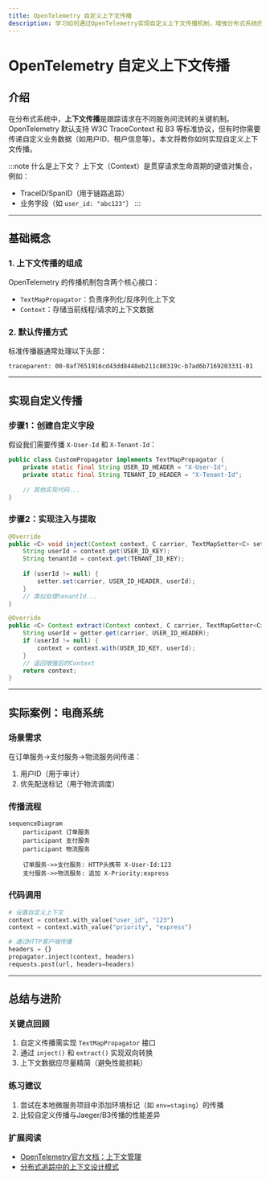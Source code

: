 ```yaml
---
title: OpenTelemetry 自定义上下文传播
description: 学习如何通过OpenTelemetry实现自定义上下文传播机制，增强分布式系统的可观测性。
---
```


# OpenTelemetry 自定义上下文传播

## 介绍

在分布式系统中，**上下文传播**是跟踪请求在不同服务间流转的关键机制。OpenTelemetry 默认支持 W3C TraceContext 和 B3 等标准协议，但有时你需要传递自定义业务数据（如用户ID、租户信息等）。本文将教你如何实现自定义上下文传播。

:::note 什么是上下文？
上下文（Context）是贯穿请求生命周期的键值对集合，例如：
- TraceID/SpanID（用于链路追踪）
- 业务字段（如 `user_id: "abc123"`）
:::

---

## 基础概念

### 1. 上下文传播的组成
OpenTelemetry 的传播机制包含两个核心接口：
- `TextMapPropagator`：负责序列化/反序列化上下文
- `Context`：存储当前线程/请求的上下文数据

### 2. 默认传播方式
标准传播器通常处理以下头部：
```plaintext
traceparent: 00-0af7651916cd43dd8448eb211c80319c-b7ad6b7169203331-01
```

---

## 实现自定义传播

### 步骤1：创建自定义字段
假设我们需要传播 `X-User-Id` 和 `X-Tenant-Id`：

```java
public class CustomPropagator implements TextMapPropagator {
    private static final String USER_ID_HEADER = "X-User-Id";
    private static final String TENANT_ID_HEADER = "X-Tenant-Id";
    
    // 其他实现代码...
}
```

### 步骤2：实现注入与提取
```java
@Override
public <C> void inject(Context context, C carrier, TextMapSetter<C> setter) {
    String userId = context.get(USER_ID_KEY);
    String tenantId = context.get(TENANT_ID_KEY);
    
    if (userId != null) {
        setter.set(carrier, USER_ID_HEADER, userId);
    }
    // 类似处理tenantId...
}

@Override
public <C> Context extract(Context context, C carrier, TextMapGetter<C> getter) {
    String userId = getter.get(carrier, USER_ID_HEADER);
    if (userId != null) {
        context = context.with(USER_ID_KEY, userId);
    }
    // 返回增强后的Context
    return context;
}
```

---

## 实际案例：电商系统

### 场景需求
在订单服务→支付服务→物流服务间传递：
1. 用户ID（用于审计）
2. 优先配送标记（用于物流调度）

### 传播流程
```mermaid
sequenceDiagram
    participant 订单服务
    participant 支付服务
    participant 物流服务
    
    订单服务->>支付服务: HTTP头携带 X-User-Id:123
    支付服务->>物流服务: 追加 X-Priority:express
```

### 代码调用
```python
# 设置自定义上下文
context = context.with_value("user_id", "123")
context = context.with_value("priority", "express")

# 通过HTTP客户端传播
headers = {}
propagator.inject(context, headers)
requests.post(url, headers=headers)
```

---

## 总结与进阶

### 关键点回顾
1. 自定义传播需实现 `TextMapPropagator` 接口
2. 通过 `inject()` 和 `extract()` 实现双向转换
3. 上下文数据应尽量精简（避免性能损耗）

### 练习建议
1. 尝试在本地微服务项目中添加环境标记（如 `env=staging`）的传播
2. 比较自定义传播与Jaeger/B3传播的性能差异

### 扩展阅读
- [OpenTelemetry官方文档：上下文管理](https://opentelemetry.io/docs/concepts/context/)
- [分布式追踪中的上下文设计模式](https://distributed-tracing.net/patterns/)